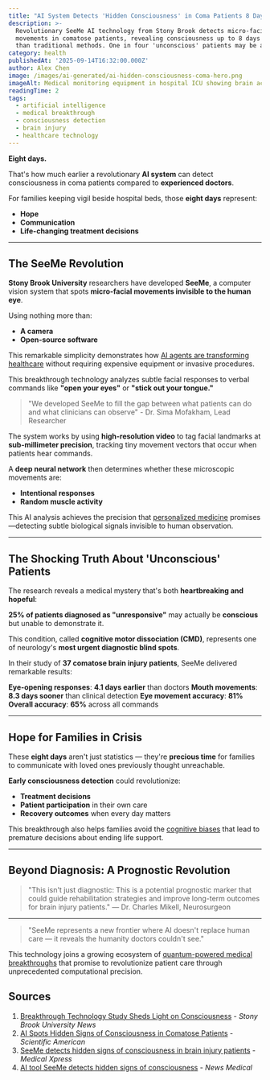 ```yaml
---
title: "AI System Detects 'Hidden Consciousness' in Coma Patients 8 Days Before Doctors"
description: >-
  Revolutionary SeeMe AI technology from Stony Brook detects micro-facial
  movements in comatose patients, revealing consciousness up to 8 days earlier
  than traditional methods. One in four 'unconscious' patients may be aware.
category: health
publishedAt: '2025-09-14T16:32:00.000Z'
author: Alex Chen
image: /images/ai-generated/ai-hidden-consciousness-coma-hero.png
imageAlt: Medical monitoring equipment in hospital ICU showing brain activity displays
readingTime: 2
tags:
  - artificial intelligence
  - medical breakthrough
  - consciousness detection
  - brain injury
  - healthcare technology
---
```


**Eight days.**

That's how much earlier a revolutionary **AI system** can detect consciousness in coma patients compared to **experienced doctors**.

For families keeping vigil beside hospital beds, those **eight days** represent:

- **Hope**
- **Communication**
- **Life-changing treatment decisions**

---

## The SeeMe Revolution

**Stony Brook University** researchers have developed **SeeMe**, a computer vision system that spots **micro-facial movements invisible to the human eye**.

Using nothing more than:

- **A camera**
- **Open-source software**

This remarkable simplicity demonstrates how [AI agents are transforming healthcare](/technology/ai-agents-workplace-productivity-2025) without requiring expensive equipment or invasive procedures.

This breakthrough technology analyzes subtle facial responses to verbal commands like **"open your eyes"** or **"stick out your tongue."**

> "We developed SeeMe to fill the gap between what patients can do and what clinicians can observe" - Dr. Sima Mofakham, Lead Researcher

The system works by using **high-resolution video** to tag facial landmarks at **sub-millimeter precision**, tracking tiny movement vectors that occur when patients hear commands.

A **deep neural network** then determines whether these microscopic movements are:

- **Intentional responses**
- **Random muscle activity**

This AI analysis achieves the precision that [personalized medicine](/health/personalized-medicine-using-ai) promises—detecting subtle biological signals invisible to human observation.

---

## The Shocking Truth About 'Unconscious' Patients

The research reveals a medical mystery that's both **heartbreaking and hopeful**:

**25% of patients diagnosed as "unresponsive"** may actually be **conscious** but unable to demonstrate it.

This condition, called **cognitive motor dissociation (CMD)**, represents one of neurology's **most urgent diagnostic blind spots**.

In their study of **37 comatose brain injury patients**, SeeMe delivered remarkable results:

**Eye-opening responses**: **4.1 days earlier** than doctors
**Mouth movements**: **8.3 days sooner** than clinical detection
**Eye movement accuracy**: **81%**
**Overall accuracy**: **65%** across all commands

---

## Hope for Families in Crisis

These **eight days** aren't just statistics — they're **precious time** for families to communicate with loved ones previously thought unreachable.

**Early consciousness detection** could revolutionize:

- **Treatment decisions**
- **Patient participation** in their own care
- **Recovery outcomes** when every day matters

This breakthrough also helps families avoid the [cognitive biases](/psychology/your-brain-lies-to-you-cognitive-biases-2025) that lead to premature decisions about ending life support.

---

## Beyond Diagnosis: A Prognostic Revolution

> "This isn't just diagnostic: This is a potential prognostic marker that could guide rehabilitation strategies and improve long-term outcomes for brain injury patients." — Dr. Charles Mikell, Neurosurgeon

---

> "SeeMe represents a new frontier where AI doesn't replace human care — it reveals the humanity doctors couldn't see."

This technology joins a growing ecosystem of [quantum-powered medical breakthroughs](/technology/quantum-computing-2025-commercial-breakthrough) that promise to revolutionize patient care through unprecedented computational precision.

## Sources

1. [Breakthrough Technology Study Sheds Light on Consciousness](https://news.stonybrook.edu/university/breakthrough-study-sheds-light-on-consciousness-and-recovery-after-brain-injury) - _Stony Brook University News_
2. [AI Spots Hidden Signs of Consciousness in Comatose Patients](https://www.scientificamerican.com/article/ai-spots-hidden-signs-of-consciousness-in-comatose-patients-before-doctors/) - _Scientific American_
3. [SeeMe detects hidden signs of consciousness in brain injury patients](https://medicalxpress.com/news/2025-09-seeme-hidden-consciousness-brain-injury.html) - _Medical Xpress_
4. [AI tool SeeMe detects hidden signs of consciousness](https://www.news-medical.net/news/20250912/AI-tool-SeeMe-detects-hidden-signs-of-consciousness-in-brain-injury-patients.aspx) - _News Medical_
